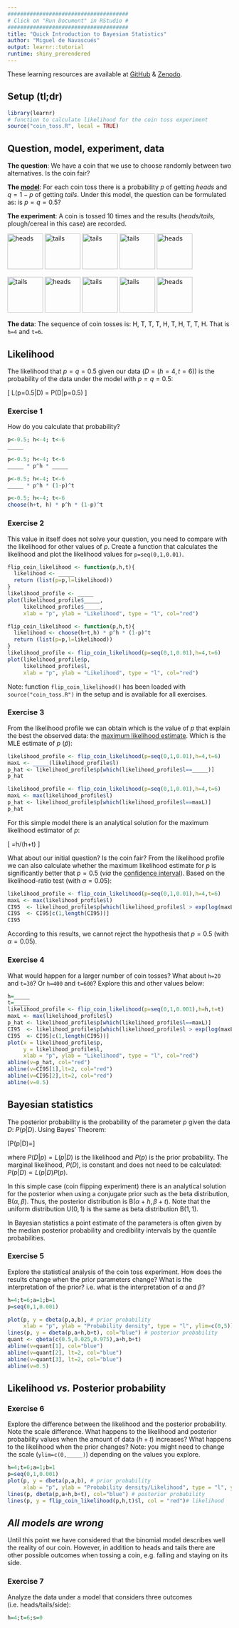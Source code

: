 ```yaml
---
######################################
# Click on "Run Document" in RStudio #
######################################
title: "Quick Introduction to Bayesian Statistics"
author: "Miguel de Navascués"
output: learnr::tutorial
runtime: shiny_prerendered
---
```


These learning resources are available at [GitHub](https://github.com/mnavascues/ABCRFtutorial) & [Zenodo](http://doi.org/10.5281/zenodo.1435503).

## Setup (tl;dr)

```r
library(learnr)
# function to calculate likelihood for the coin toss experiment
source("coin_toss.R", local = TRUE)
```


## Question, model, experiment, data

**The question**: We have a coin that we use to choose randomly between two alternatives. Is the coin fair?

**The [model](http://en.wikipedia.org/wiki/Bernoulli_trial)**: For each coin toss there is a probability $p$ of getting *heads* and $q=1-p$ of getting *tails*. Under this model, the question can be formulated as: is $p=q=0.5$?

**The experiment**: A coin is tossed 10 times and the results (*heads/tails*, plough/cereal in this case) are recorded.

<img src="https://upload.wikimedia.org/wikipedia/commons/thumb/6/64/10_lire_1975_O.jpg/240px-10_lire_1975_O.jpg" alt="heads" style="height: 80px; width:80px;"/>
<img src="https://upload.wikimedia.org/wikipedia/commons/thumb/5/5d/10_lire_1975_R.jpg/240px-10_lire_1975_R.jpg" alt="tails" style="height: 80px; width:80px;"/>
<img src="https://upload.wikimedia.org/wikipedia/commons/thumb/5/5d/10_lire_1975_R.jpg/240px-10_lire_1975_R.jpg" alt="tails" style="height: 80px; width:80px;"/>
<img src="https://upload.wikimedia.org/wikipedia/commons/thumb/5/5d/10_lire_1975_R.jpg/240px-10_lire_1975_R.jpg" alt="tails" style="height: 80px; width:80px;"/>
<img src="https://upload.wikimedia.org/wikipedia/commons/thumb/6/64/10_lire_1975_O.jpg/240px-10_lire_1975_O.jpg" alt="heads" style="height: 80px; width:80px;"/>

<img src="https://upload.wikimedia.org/wikipedia/commons/thumb/5/5d/10_lire_1975_R.jpg/240px-10_lire_1975_R.jpg" alt="tails" style="height: 80px; width:80px;"/>
<img src="https://upload.wikimedia.org/wikipedia/commons/thumb/6/64/10_lire_1975_O.jpg/240px-10_lire_1975_O.jpg" alt="heads" style="height: 80px; width:80px;"/>
<img src="https://upload.wikimedia.org/wikipedia/commons/thumb/5/5d/10_lire_1975_R.jpg/240px-10_lire_1975_R.jpg" alt="tails" style="height: 80px; width:80px;"/>
<img src="https://upload.wikimedia.org/wikipedia/commons/thumb/5/5d/10_lire_1975_R.jpg/240px-10_lire_1975_R.jpg" alt="tails" style="height: 80px; width:80px;"/>
<img src="https://upload.wikimedia.org/wikipedia/commons/thumb/6/64/10_lire_1975_O.jpg/240px-10_lire_1975_O.jpg" alt="heads" style="height: 80px; width:80px;"/>

**The data**: The sequence of coin tosses is: H, T, T, T, H, T, H, T, T, H. That is `h=4` and `t=6`.

## Likelihood

The likelihood that $p=q=0.5$ given our data ($D=(h=4,t=6)$) is the probability of the data under the model with $p=q=0.5$:

\[ L(p=0.5|D) = P(D|p=0.5) \]

### Exercise 1

How do you calculate that probability?

```r
p<-0.5; h<-4; t<-6 
_____
```

```r
p<-0.5; h<-4; t<-6 
_____ * p^h * _____ 
```

```r
p<-0.5; h<-4; t<-6 
_____ * p^h * (1-p)^t 
```

```r
p<-0.5; h<-4; t<-6 
choose(h+t, h) * p^h * (1-p)^t
```

### Exercise 2

This value in itself does not solve your question, you need to compare with the likelihood for other values of $p$. Create a function that calculates the likelihood and plot the likelihood values for `p=seq(0,1,0.01)`. 

```r
flip_coin_likelihood <- function(p,h,t){
  likelihood <- _____
  return (list(p=p,l=likelihood))
}
likelihood_profile <- _____
plot(likelihood_profile$_____,
     likelihood_profile$_____,
     xlab = "p", ylab = "Likelihood", type = "l", col="red")
```

```r
flip_coin_likelihood <- function(p,h,t){
  likelihood <- choose(h+t,h) * p^h * (1-p)^t
  return (list(p=p,l=likelihood))
}
likelihood_profile <- flip_coin_likelihood(p=seq(0,1,0.01),h=4,t=6)
plot(likelihood_profile$p,
     likelihood_profile$l,
     xlab = "p", ylab = "Likelihood", type = "l", col="red")
```

Note: function `flip_coin_likelihood()` has been loaded with `source("coin_toss.R")` in the setup and is available for all exercises.

### Exercise 3

From the likelihood profile we can obtain which is the value of $p$ that explain the best the observed data: the [maximum likelihood estimate](http://en.wikipedia.org/wiki/Maximum_likelihood_estimation). Which is the MLE estimate  of $p$ ($\hat{p}$):



```r
likelihood_profile <- flip_coin_likelihood(p=seq(0,1,0.01),h=4,t=6)
maxL <- _____(likelihood_profile$l)
p_hat <- likelihood_profile$p[which(likelihood_profile$l==_____)]
p_hat
```

```r
likelihood_profile <- flip_coin_likelihood(p=seq(0,1,0.01),h=4,t=6)
maxL <- max(likelihood_profile$l)
p_hat <- likelihood_profile$p[which(likelihood_profile$l==maxL)]
p_hat
```


For this simple model there is an analytical solution for the maximum likelihood estimator of $p$:

\[ \hat{p}=h/(h+t) \]

What about our initial question? Is the coin fair? From the likelihood profile we can also calculate whether the maximum likelihood estimate for $p$ is significantly better that $p=0.5$ (*via* the [confidence interval](http://en.wikipedia.org/wiki/Confidence_interval#Methods_of_derivation)). Based on the likelihood-ratio test (with $\alpha=0.05$):


```r
likelihood_profile <- flip_coin_likelihood(p=seq(0,1,0.01),h=4,t=6)
maxL <- max(likelihood_profile$l)
CI95  <- likelihood_profile$p[which(likelihood_profile$l > exp(log(maxL)-1.92))]
CI95  <- CI95[c(1,length(CI95))]
CI95
```

According to this results, we cannot reject the hypothesis that $p=0.5$ (with $\alpha=0.05$). 

### Exercise 4

What would happen for a larger number of coin tosses? What about `h=20` and `t=30`? Or `h=400` and `t=600`? Explore this and other values below:

```r
h=_____
t=_____
likelihood_profile <- flip_coin_likelihood(p=seq(0,1,0.001),h=h,t=t)
maxL <- max(likelihood_profile$l)
p_hat <- likelihood_profile$p[which(likelihood_profile$l==maxL)]
CI95  <- likelihood_profile$p[which(likelihood_profile$l > exp(log(maxL)-1.92))]
CI95  <- CI95[c(1,length(CI95))]
plot(x = likelihood_profile$p,
     y = likelihood_profile$l,
     xlab = "p", ylab = "Likelihood", type = "l", col="red")
abline(v=p_hat, col="red")
abline(v=CI95[1],lt=2, col="red")
abline(v=CI95[2],lt=2, col="red")
abline(v=0.5)

```

## Bayesian statistics

The posterior probability is the probability of the parameter $p$ given the data $D$: $P(p|D)$. Using Bayes' Theorem: 

\[P(p|D)=\frac{P(D|p)P(p)}{P(D)}\]

where $P(D|p)=L(p|D)$ is the likelihood and $P(p)$ is the prior probability. The marginal likelihood, $P(D)$, is constant and does not need to be calculated: $P(p|D)\propto L(p|D)P(p)$.

In this simple case (coin flipping experiment) there is an analytical solution for the posterior when using a conjugate prior such as the beta distribution, $\mathrm{B}(\alpha, \beta)$. Thus, the posterior distribution is $\mathrm{B}(\alpha+h, \beta+t)$. Note that the uniform distribution $\mathrm{U}(0,1)$ is the same as beta distribution $\mathrm{B}(1,1)$.

In Bayesian statistics a point estimate of the parameters is often given by the median posterior probability and credibility intervals by the quantile probabilities.


### Exercise 5

Explore the statistical analysis of the coin toss experiment. How does the results change when the prior parameters change? What is the interpretation of the prior? i.e. what is the interpretation of $\alpha$ and $\beta$?

```r
h=4;t=6;a=1;b=1
p=seq(0,1,0.001)

plot(p, y = dbeta(p,a,b), # prior probability
     xlab = "p", ylab = "Probability density", type = "l", ylim=c(0,5))
lines(p, y = dbeta(p,a+h,b+t), col="blue") # posterior probability
quant <- qbeta(c(0.5,0.025,0.975),a+h,b+t)
abline(v=quant[1], col="blue")
abline(v=quant[2], lt=2, col="blue")
abline(v=quant[3], lt=2, col="blue")
abline(v=0.5)
```


## Likelihood *vs.* Posterior probability

### Exercise 6


Explore the difference between the likelihood and the posterior probability. Note the scale difference. What happens to the likelihood and posterior probability values when the amount of data ($h+t$) increases? What happens to the likelihood when the prior changes? Note: you might need to change the scale (`ylim=c(0,_____)`) depending on the values you explore.

```r
h=4;t=6;a=1;b=1
p=seq(0,1,0.001)
plot(p, y = dbeta(p,a,b), # prior probability
     xlab = "p", ylab = "Probability density/Likelihood", type = "l", ylim=c(0,3))
lines(p, dbeta(p,a+h,b+t), col="blue") # posterior probability
lines(p, y = flip_coin_likelihood(p,h,t)$l, col = "red")# likelihood
```


## *All models are wrong*

Until this point we have considered that the binomial model describes well the reality of our coin. However, in addition to heads and tails there are other possible outcomes when tossing a coin, e.g. falling and staying on its side.

### Exercise 7

 Analyze the data under a model that considers three outcomes (i.e. heads/tails/side):

```r
h=4;t=6;s=0
```



